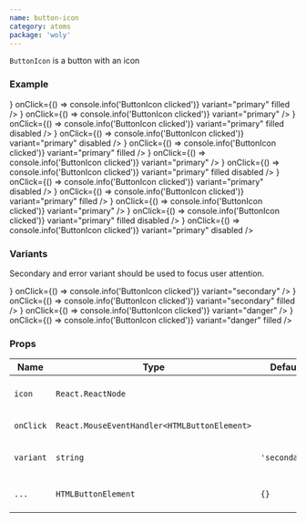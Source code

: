 ```yaml
---
name: button-icon
category: atoms
package: 'woly'
---
```



`ButtonIcon` is a button with an icon

### Example

<Playground>
  <block.N>
    <ButtonIcon
      icon={<IconSearch />}
      onClick={() => console.info('ButtonIcon clicked')}
      variant="primary"
      filled
    />
  </block.N>
  <block.N>
    <ButtonIcon
      icon={<IconEyeOpened />}
      onClick={() => console.info('ButtonIcon clicked')}
      variant="primary"
    />
  </block.N>
  <block.N>
    <ButtonIcon
      icon={<IconSearch />}
      onClick={() => console.info('ButtonIcon clicked')}
      variant="primary"
      filled
      disabled
    />
  </block.N>
  <block.N>
    <ButtonIcon
      icon={<IconEyeOpened />}
      onClick={() => console.info('ButtonIcon clicked')}
      variant="primary"
      disabled
    />
  </block.N>
  <block.XS>
    <ButtonIcon
      icon={<IconSearch />}
      onClick={() => console.info('ButtonIcon clicked')}
      variant="primary"
      filled
    />
  </block.XS>
  <block.XS>
    <ButtonIcon
      icon={<IconEyeOpened />}
      onClick={() => console.info('ButtonIcon clicked')}
      variant="primary"
    />
  </block.XS>
  <block.XS>
    <ButtonIcon
      icon={<IconSearch />}
      onClick={() => console.info('ButtonIcon clicked')}
      variant="primary"
      filled
      disabled
    />
  </block.XS>
  <block.XS>
    <ButtonIcon
      icon={<IconEyeOpened />}
      onClick={() => console.info('ButtonIcon clicked')}
      variant="primary"
      disabled
    />
  </block.XS>
  <block.S>
    <ButtonIcon
      icon={<IconSearch />}
      onClick={() => console.info('ButtonIcon clicked')}
      variant="primary"
      filled
    />
  </block.S>
  <block.S>
    <ButtonIcon
      icon={<IconEyeOpened />}
      onClick={() => console.info('ButtonIcon clicked')}
      variant="primary"
    />
  </block.S>
  <block.S>
    <ButtonIcon
      icon={<IconSearch />}
      onClick={() => console.info('ButtonIcon clicked')}
      variant="primary"
      filled
      disabled
    />
  </block.S>
  <block.S>
    <ButtonIcon
      icon={<IconEyeOpened />}
      onClick={() => console.info('ButtonIcon clicked')}
      variant="primary"
      disabled
    />
  </block.S>
</Playground>

### Variants

Secondary and error variant should be used to focus user attention.

<Playground>
  <ButtonIcon
    icon={<IconSearch />}
    onClick={() => console.info('ButtonIcon clicked')}
    variant="secondary"
  />
  <ButtonIcon
    icon={<IconSearch />}
    onClick={() => console.info('ButtonIcon clicked')}
    variant="secondary"
    filled
  />
  <ButtonIcon
    icon={<IconSearch />}
    onClick={() => console.info('ButtonIcon clicked')}
    variant="danger"
  />
  <ButtonIcon
    icon={<IconSearch />}
    onClick={() => console.info('ButtonIcon clicked')}
    variant="danger"
    filled
  />
</Playground>

### Props

| Name      | Type                                         | Default       | Description                                        |
| --------- | -------------------------------------------- | ------------- | -------------------------------------------------- |
| `icon`    | `React.ReactNode`                            |               | Set the icon component inside the button           |
| `onClick` | `React.MouseEventHandler<HTMLButtonElement>` |               | Callback when button clicked                       |
| `variant` | `string`                                     | `'secondary'` | Variant prop to style ButtonIcon component         |
| `...`     | `HTMLButtonElement`                          | `{}`          | Other props are inherited from `HTMLButtonElement` |
